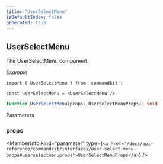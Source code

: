 ```yaml
---
title: "UserSelectMenu"
isDefaultIndex: false
generated: true
---
```



<!-- This file was generated from the CommandKit source. Do not modify. Instead, re-run the "docgen" script -->


## UserSelectMenu

<GenerationInfo sourceFile="packages/commandkit/src/components/interactive/select-menu/SelectMenu.ts" sourceLine="198" packageName="commandkit" />

The UserSelectMenu component.



*Example*

```tsx
import { UserSelectMenu } from 'commandkit';

const userSelectMenu = <UserSelectMenu />
```

```ts title="Signature"
function UserSelectMenu(props: UserSelectMenuProps): void
```
Parameters

### props

<MemberInfo kind="parameter" type={`<a href='/docs/api-reference/commandkit/interfaces/user-select-menu-props#userselectmenuprops'>UserSelectMenuProps</a>`} />

